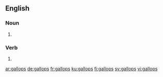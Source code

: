 {{also|Gallops}}

==English==

===Noun===
{{head|en|noun plural form}}

# {{plural of|gallop|lang=en}}

===Verb===
{{head|en|verb form}}

# {{en-third-person singular of|gallop}}

[[ar:gallops]]
[[de:gallops]]
[[fr:gallops]]
[[ku:gallops]]
[[fi:gallops]]
[[sv:gallops]]
[[vi:gallops]]